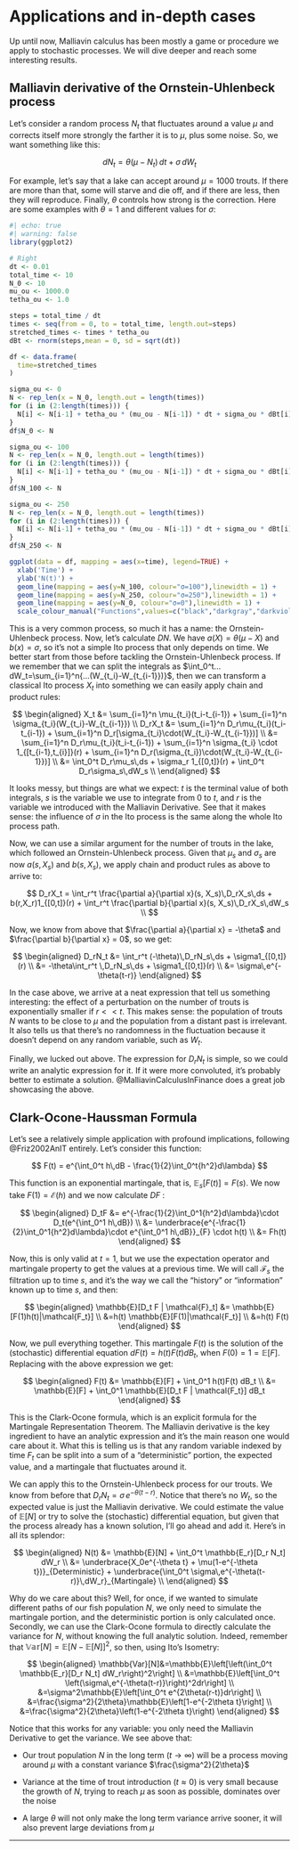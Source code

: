 # Applications and in-depth cases

Up until now, Malliavin calculus has been mostly a game or procedure we apply to stochastic processes. We will dive deeper and reach some interesting results.

## Malliavin derivative of the Ornstein-Uhlenbeck process

Let's consider a random process $N_t$ that fluctuates around a value $\mu$ and corrects itself more strongly the farther it is to $\mu$, plus some noise. So, we want something like this:

$$
dN_t = \theta(\mu - N_t)\,dt+ \sigma\,dW_t
$$

For example, let's say that a lake can accept around $\mu=1000$ trouts. If there are more than that, some will starve and die off, and if there are less, then they will reproduce. Finally, $\theta$ controls how strong is the correction. Here are some examples with $\theta=1$ and different values for $\sigma$:

```r
#| echo: true
#| warning: false
library(ggplot2)

# Right
dt <- 0.01
total_time <- 10
N_0 <- 10
mu_ou <- 1000.0
tetha_ou <- 1.0

steps = total_time / dt
times <- seq(from = 0, to = total_time, length.out=steps)
stretched_times <- times * tetha_ou
dBt <- rnorm(steps,mean = 0, sd = sqrt(dt))

df <- data.frame(
  time=stretched_times
)

sigma_ou <- 0
N <- rep_len(x = N_0, length.out = length(times))
for (i in (2:length(times))) {
  N[i] <- N[i-1] + tetha_ou * (mu_ou - N[i-1]) * dt + sigma_ou * dBt[i]
}
df$N_0 <- N

sigma_ou <- 100
N <- rep_len(x = N_0, length.out = length(times))
for (i in (2:length(times))) {
  N[i] <- N[i-1] + tetha_ou * (mu_ou - N[i-1]) * dt + sigma_ou * dBt[i]
}
df$N_100 <- N

sigma_ou <- 250
N <- rep_len(x = N_0, length.out = length(times))
for (i in (2:length(times))) {
  N[i] <- N[i-1] + tetha_ou * (mu_ou - N[i-1]) * dt + sigma_ou * dBt[i]
}
df$N_250 <- N

ggplot(data = df, mapping = aes(x=time), legend=TRUE) +
  xlab('Time') +
  ylab('N(t)') +
  geom_line(mapping = aes(y=N_100, colour="σ=100"),linewidth = 1) + 
  geom_line(mapping = aes(y=N_250, colour="σ=250"),linewidth = 1) + 
  geom_line(mapping = aes(y=N_0, colour="σ=0"),linewidth = 1) +
  scale_colour_manual("Functions",values=c("black","darkgray","darkviolet"))
```

This is a very common process, so much it has a name: the Ornstein-Uhlenbeck process. Now, let's calculate $DN$. We have $a(X) = \theta(\mu - X)$ and $b(x) = \sigma$, so it's not a simple Ito process that only depends on time. We better start from those before tackling the Ornstein-Uhlenbeck process. If we remember that we can split the integrals as $\int_0^t... dW_t=\sum_{i=1}^n{...(W_{t_i}-W_{t_{i-1}})}$, then we can transform a classical Ito process $X_t$ into something we can easily apply chain and product rules:

$$
\begin{aligned}
X_t &= \sum_{i=1}^n \mu_{t_i}(t_i-t_{i-1}) + \sum_{i=1}^n \sigma_{t_i}(W_{t_i}-W_{t_{i-1}}) \\
D_rX_t &= \sum_{i=1}^n D_r\mu_{t_i}(t_i-t_{i-1}) + \sum_{i=1}^n D_r[\sigma_{t_i}\cdot(W_{t_i}-W_{t_{i-1}})] \\
&= \sum_{i=1}^n D_r\mu_{t_i}(t_i-t_{i-1}) + \sum_{i=1}^n \sigma_{t_i} \cdot 1_{[t_{i-1},t_{i}]}(r) + \sum_{i=1}^n D_r(\sigma_{t_i})\cdot(W_{t_i}-W_{t_{i-1}})] \\
&= \int_0^t D_r\mu_s\,ds + \sigma_r 1_{[0,t]}(r) + \int_0^t D_r\sigma_s\,dW_s \\
\end{aligned}
$$

It looks messy, but things are what we expect: $t$ is the terminal value of both integrals, $s$ is the variable we use to integrate from $0$ to $t$, and $r$ is the variable we introduced with the Malliavin Derivative. See that it makes sense: the influence of $\sigma$ in the Ito process is the same along the whole Ito process path.

Now, we can use a similar argument for the number of trouts in the lake, which followed an Ornstein-Uhlenbeck process. Given that $\mu_s$ and $\sigma_s$ are now $a(s,X_s)$ and $b(s,X_s)$, we apply chain and product rules as above to arrive to:

$$
D_rX_t = \int_r^t \frac{\partial a}{\partial x}(s, X_s)\,D_rX_s\,ds + b(r,X_r)1_{[0,t]}(r) + \int_r^t \frac{\partial b}{\partial x}(s, X_s)\,D_rX_s\,dW_s \\
$$

Now, we know from above that $\frac{\partial a}{\partial x} = -\theta$ and $\frac{\partial b}{\partial x} = 0$, so we get:

$$
\begin{aligned}
D_rN_t &= \int_r^t (-\theta)\,D_rN_s\,ds + \sigma1_{[0,t]}(r) \\
&= -\theta\int_r^t \,D_rN_s\,ds + \sigma1_{[0,t]}(r) \\
&= \sigma\,e^{-\theta(t-r)}
\end{aligned}
$$

In the case above, we arrive at a neat expression that tell us something interesting: the effect of a perturbation on the number of trouts is exponentially smaller if $r<<t$. This makes sense: the population of trouts $N$ wants to be close to $\mu$ and the population from a distant past is irrelevant. It also tells us that there's no randomness in the fluctuation because it doesn't depend on any random variable, such as $W_t$.

Finally, we lucked out above. The expression for $D_rN_t$ is simple, so we could write an analytic expression for it. If it were more convoluted, it's probably better to estimate a solution. @MalliavinCalculusInFinance does a great job showcasing the above.

## Clark-Ocone-Haussman Formula

Let's see a relatively simple application with profound implications, following @Friz2002AnIT entirely. Let's consider this function:

$$
F(t) = e^{\int_0^t h\,dB - \frac{1}{2}\int_0^t{h^2}d\lambda}
$$

This function is an exponential martingale, that is, $\mathbb{E}_s[F(t)]=F(s)$. We now take $F(1) = \mathcal{E}(h)$ and we now calculate $DF$ :

$$
\begin{aligned}
D_tF &= e^{-\frac{1}{2}\int_0^1{h^2}d\lambda}\cdot D_t(e^{\int_0^1 h\,dB}) \\
&= \underbrace{e^{-\frac{1}{2}\int_0^1{h^2}d\lambda}\cdot e^{\int_0^1 h\,dB}}_{F} \cdot h(t) \\
&= Fh(t)
\end{aligned}
$$

Now, this is only valid at $t=1$, but we use the expectation operator and martingale property to get the values at a previous time. We will call $\mathcal{F}_s$ the filtration up to time $s$, and it's the way we call the "history" or "information" known up to time $s$, and then:

$$
\begin{aligned}
\mathbb{E}[D_t F | \mathcal{F}_t] &= \mathbb{E}[F(1)h(t)|\mathcal{F_t}] \\
&=h(t) \mathbb{E}[F(1)|\mathcal{F_t}] \\
&=h(t) F(t)
\end{aligned}
$$

Now, we pull everything together. This martingale $F(t)$ is the solution of the (stochastic) differential equation $dF(t) = h(t)F(t)dB_t$, when $F(0)=1=\mathbb{E}[F]$. Replacing with the above expression we get:

$$
\begin{aligned}
F(t) &= \mathbb{E}[F] + \int_0^1  h(t)F(t) dB_t \\
&= \mathbb{E}[F] + \int_0^1 \mathbb{E}[D_t F | \mathcal{F_t}] dB_t
\end{aligned}
$$

This is the Clark-Ocone formula, which is an explicit formula for the Martingale Representation Theorem. The Malliavin derivative is the key ingredient to have an analytic expression and it's the main reason one would care about it. What this is telling us is that any random variable indexed by time $F_t$ can be split into a sum of a "deterministic" portion, the expected value, and a martingale that fluctuates around it.

We can apply this to the Ornstein-Uhlenbeck process for our trouts. We know from before that $D_rN_t = \sigma\,e^{-\theta(t-r)}$. Notice that there's no $W_t$, so the expected value is just the Malliavin derivative. We could estimate the value of $\mathbb{E}[N]$ or try to solve the (stochastic) differential equation, but given that the process already has a known solution, I'll go ahead and add it. Here's in all its splendor:

$$
\begin{aligned}
N(t) &= \mathbb{E}[N] + \int_0^t \mathbb{E_r}[D_r N_t] dW_r \\
&= \underbrace{X_0e^{-\theta t} + \mu(1-e^{-\theta t})}_{Deterministic} + \underbrace{\int_0^t \sigma\,e^{-\theta(t-r)}\,dW_r}_{Martingale} \\
\end{aligned}
$$

Why do we care about this? Well, for once, if we wanted to simulate different paths of our fish population $N$, we only need to simulate the martingale portion, and the deterministic portion is only calculated once. Secondly, we can use the Clark-Ocone formula to directly calculate the variance for $N$, without knowing the full analytic solution. Indeed, remember that $\mathbb{Var}[N]=\mathbb{E}[N-\mathbb{E}[N]]^2$, so then, using Ito's Isometry:

$$
\begin{aligned}
\mathbb{Var}[N]&=\mathbb{E}\left[\left(\int_0^t \mathbb{E_r}[D_r N_t] dW_r\right)^2\right] \\
&=\mathbb{E}\left[\int_0^t \left(\sigma\,e^{-\theta(t-r)}\right)^2dr\right] \\
&=\sigma^2\mathbb{E}\left[\int_0^t e^{2\theta(r-t)}dr\right] \\
&=\frac{\sigma^2}{2\theta}\mathbb{E}\left[1-e^{-2\theta t}\right] \\
&=\frac{\sigma^2}{2\theta}\left(1-e^{-2\theta t}\right)
\end{aligned}
$$

Notice that this works for any variable: you only need the Malliavin Derivative to get the variance. We see above that:

-   Our trout population $N$ in the long term ($t \rightarrow \infty$) will be a process moving around $\mu$ with a constant variance $\frac{\sigma^2}{2\theta}$

-   Variance at the time of trout introduction ($t \approx 0$) is very small because the growth of $N$, trying to reach $\mu$ as soon as possible, dominates over the noise

-   A large $\theta$ will not only make the long term variance arrive sooner, it will also prevent large deviations from $\mu$

------------------------------------------------------------------------
